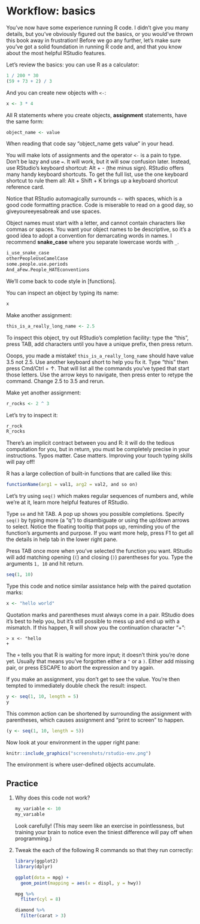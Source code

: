 # Workflow: basics

You've now have some experience running R code. I didn't give you many details, but you've obviously figured out the basics, or you would've thrown this book away in frustration! Before we go any further, let's make sure you've got a solid foundation in running R code and, and  that you know about the most helpful RStudio features.

Let's review the basics: you can use R as a calculator:

```r
1 / 200 * 30
(59 + 73 + 2) / 3
```

And you can create new objects with `<-`:

```r
x <- 3 * 4
```

All R statements where you create objects, __assignment__ statements, have the same form:

```r
object_name <- value
```

When reading that code say "object_name gets value" in your head.

You will make lots of assignments and the operator `<-` is a pain to type. Don't be lazy and use `=`. It will work, but it will sow confusion later. Instead, use RStudio's keyboard shortcut: Alt + - (the minus sign). RStudio offers many handy keyboard shortcuts. To get the full list, use the one keyboard shortcut to rule them all: Alt + Shift + K brings up a keyboard shortcut reference card.

Notice that RStudio automagically surrounds `<-` with spaces, which is a good code formatting practice. Code is miserable to read on a good day, so giveyoureeyesabreak and use spaces.

Object names must start with a letter, and cannot contain characters like commas or spaces. You want your object names to be descriptive, so it's a good idea to adopt a convention for demarcating words in names. I recommend __snake_case__ where you separate lowercase words with `_`. 

```r
i_use_snake_case
otherPeopleUseCamelCase
some.people.use.periods
And_aFew.People_HATEconventions
```

We'll come back to code style in [functions].

You can inspect an object by typing its name:

```r
x
```


Make another assignment:

```r
this_is_a_really_long_name <- 2.5
```

To inspect this object, try out RStudio's completion facility: type the "this", press TAB, add characters until you have a unique prefix, then press return.

Ooops, you made a mistake! `this_is_a_really_long_name` should have value 3.5 not 2.5. Use another keyboard short to help you fix it.  Type "this" then press Cmd/Ctrl + ↑. That will list all the commands you've typed that start those letters. Use the arrow keys to navigate, then press enter to retype the command. Change 2.5 to 3.5 and rerun.

Make yet another assignment:

```r
r_rocks <- 2 ^ 3
```

Let's try to inspect it:

```r
r_rock
R_rocks
```

There's an implicit contract between you and R: it will do the tedious computation for you, but in return, you must be completely precise in your instructions. Typos matter. Case matters. Improving your touch typing skills will pay off!

R has a large collection of built-in functions that are called like this:

```r
functionName(arg1 = val1, arg2 = val2, and so on)
```

Let's try using `seq()` which makes regular sequences of numbers and, while we're at it, learn more helpful features of RStudio.

Type `se` and hit TAB. A pop up shows you possible completions. Specify `seq()` by typing more (a "q") to disambiguate or using the up/down arrows to select. Notice the floating tooltip that pops up, reminding you of the function's arguments and purpose. If you want more help, press F1 to get all the details in help tab in the lower right pane. 

Press TAB once more when you've selected the function you want. RStudio will add matching opening (`(`) and closing (`)`) parentheses for you. Type the arguments `1, 10` and hit return.

```r
seq(1, 10)
```

Type this code and notice similar assistance help with the paired quotation marks:

```r
x <- "hello world"
```

Quotation marks and parentheses must always come in a pair. RStudio does it's best to help you, but it's still possible to mess up and end up with a mismatch. If this happen, R will show you the continuation character "+":

```
> x <- "hello
+
```

The `+` tells you that R is waiting for more input; it doesn't think you're done yet. Usually that means you've forgotten either a `"` or a `)`.  Either add missing pair, or press ESCAPE to abort the expression and try again.

If you make an assignment, you don't get to see the value. You're then tempted to immediately double check the result: inspect.

```r
y <- seq(1, 10, length = 5)
y
```

This common action can be shortened by surrounding the assignment with parentheses, which causes assignment and "print to screen" to happen.

```r
(y <- seq(1, 10, length = 5))
```

Now look at your environment in the upper right pane:

```r
knitr::include_graphics("screenshots/rstudio-env.png")
```

The environment is where user-defined objects accumulate. 

## Practice

1.  Why does this code not work?

    ```r
    my_variable <- 10
    my_varıable
    ```
    
    Look carefully! (This may seem like an exercise in pointlessness, but
    training your brain to notice even the tiniest difference will pay off
    when programming.)
    
1.  Tweak the each of the following R commands so that they run correctly:

    ```r
    library(ggplot2)
    library(dplyr)
    
    ggplot(dota = mpg) + 
      geom_point(mapping = aes(x = displ, y = hwy))
    
    mpg %>% 
      fliter(cyl = 8)
  
    diamond %>% 
      filter(carat > 3)
    ```
    
